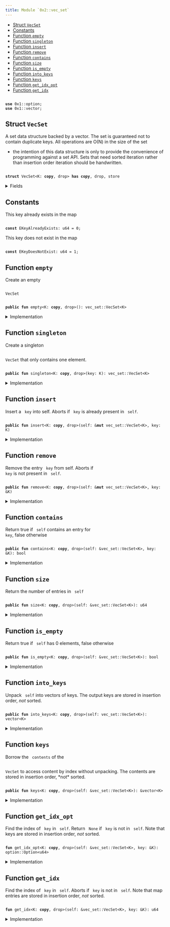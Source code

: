 ```yaml
---
title: Module `0x2::vec_set`
---
```


<Link id="0x2_vec_set"/>


-  [Struct `VecSet`](#0x2_vec_set_VecSet)
-  [Constants](#@Constants_0)
-  [Function `empty`](#0x2_vec_set_empty)
-  [Function `singleton`](#0x2_vec_set_singleton)
-  [Function `insert`](#0x2_vec_set_insert)
-  [Function `remove`](#0x2_vec_set_remove)
-  [Function `contains`](#0x2_vec_set_contains)
-  [Function `size`](#0x2_vec_set_size)
-  [Function `is_empty`](#0x2_vec_set_is_empty)
-  [Function `into_keys`](#0x2_vec_set_into_keys)
-  [Function `keys`](#0x2_vec_set_keys)
-  [Function `get_idx_opt`](#0x2_vec_set_get_idx_opt)
-  [Function `get_idx`](#0x2_vec_set_get_idx)


<pre><code>
<b>use</b> <Link to="../move-stdlib/option#0x1_option">0x1::option</Link>;
<b>use</b> <Link to="../move-stdlib/vector#0x1_vector">0x1::vector</Link>;
</code></pre>



<Link id="0x2_vec_set_VecSet"></Link>

## Struct `VecSet`

A set data structure backed by a vector. The set is guaranteed not to
contain duplicate keys. All operations are O(N) in the size of the set
- the intention of this data structure is only to provide the convenience
of programming against a set API. Sets that need sorted iteration rather
than insertion order iteration should be handwritten.


<pre><code>
<b>struct</b> <Link to="../iota-framework/vec_set#0x2_vec_set_VecSet">VecSet</Link>&lt;K: <b>copy</b>, drop&gt; <b>has</b> <b>copy</b>, drop, store
</code></pre>



<details>
<summary>Fields</summary>


<dl>
<dt>
<code>
contents: <Link to="../move-stdlib/vector#0x1_vector">vector</Link>&lt;K&gt;</code>
</dt>
<dd>

</dd>
</dl>


</details>

<Link id="@Constants_0"></Link>

## Constants


<Link id="0x2_vec_set_EKeyAlreadyExists"></Link>

This key already exists in the map


<pre><code>
<b>const</b> <Link to="../iota-framework/vec_set#0x2_vec_set_EKeyAlreadyExists">EKeyAlreadyExists</Link>: u64 = 0;
</code></pre>



<Link id="0x2_vec_set_EKeyDoesNotExist"></Link>

This key does not exist in the map


<pre><code>
<b>const</b> <Link to="../iota-framework/vec_set#0x2_vec_set_EKeyDoesNotExist">EKeyDoesNotExist</Link>: u64 = 1;
</code></pre>



<Link id="0x2_vec_set_empty"></Link>

## Function `empty`

Create an empty <code>
<Link to="../iota-framework/vec_set#0x2_vec_set_VecSet">VecSet</Link></code>


<pre><code>
<b>public</b> <b>fun</b> <Link to="../iota-framework/vec_set#0x2_vec_set_empty">empty</Link>&lt;K: <b>copy</b>, drop&gt;(): <Link to="../iota-framework/vec_set#0x2_vec_set_VecSet">vec_set::VecSet</Link>&lt;K&gt;
</code></pre>



<details>
<summary>Implementation</summary>


<pre><code>
<b>public</b> <b>fun</b> <Link to="../iota-framework/vec_set#0x2_vec_set_empty">empty</Link>&lt;K: <b>copy</b> + drop&gt;(): <Link to="../iota-framework/vec_set#0x2_vec_set_VecSet">VecSet</Link>&lt;K&gt; \{
    <Link to="../iota-framework/vec_set#0x2_vec_set_VecSet">VecSet</Link> \{ contents: <Link to="../move-stdlib/vector#0x1_vector">vector</Link>[] }
}
</code></pre>



</details>

<Link id="0x2_vec_set_singleton"></Link>

## Function `singleton`

Create a singleton <code>
<Link to="../iota-framework/vec_set#0x2_vec_set_VecSet">VecSet</Link></code> that only contains one element.


<pre><code>
<b>public</b> <b>fun</b> <Link to="../iota-framework/vec_set#0x2_vec_set_singleton">singleton</Link>&lt;K: <b>copy</b>, drop&gt;(key: K): <Link to="../iota-framework/vec_set#0x2_vec_set_VecSet">vec_set::VecSet</Link>&lt;K&gt;
</code></pre>



<details>
<summary>Implementation</summary>


<pre><code>
<b>public</b> <b>fun</b> <Link to="../iota-framework/vec_set#0x2_vec_set_singleton">singleton</Link>&lt;K: <b>copy</b> + drop&gt;(key: K): <Link to="../iota-framework/vec_set#0x2_vec_set_VecSet">VecSet</Link>&lt;K&gt; \{
    <Link to="../iota-framework/vec_set#0x2_vec_set_VecSet">VecSet</Link> \{ contents: <Link to="../move-stdlib/vector#0x1_vector">vector</Link>[key] }
}
</code></pre>



</details>

<Link id="0x2_vec_set_insert"></Link>

## Function `insert`

Insert a <code>
key</code> into self.
Aborts if <code>
key</code> is already present in <code>
self</code>.


<pre><code>
<b>public</b> <b>fun</b> <Link to="../iota-framework/vec_set#0x2_vec_set_insert">insert</Link>&lt;K: <b>copy</b>, drop&gt;(self: &<b>mut</b> <Link to="../iota-framework/vec_set#0x2_vec_set_VecSet">vec_set::VecSet</Link>&lt;K&gt;, key: K)
</code></pre>



<details>
<summary>Implementation</summary>


<pre><code>
<b>public</b> <b>fun</b> <Link to="../iota-framework/vec_set#0x2_vec_set_insert">insert</Link>&lt;K: <b>copy</b> + drop&gt;(self: &<b>mut</b> <Link to="../iota-framework/vec_set#0x2_vec_set_VecSet">VecSet</Link>&lt;K&gt;, key: K) \{
    <b>assert</b>!(!self.<Link to="../iota-framework/vec_set#0x2_vec_set_contains">contains</Link>(&key), <Link to="../iota-framework/vec_set#0x2_vec_set_EKeyAlreadyExists">EKeyAlreadyExists</Link>);
    self.contents.push_back(key)
}
</code></pre>



</details>

<Link id="0x2_vec_set_remove"></Link>

## Function `remove`

Remove the entry <code>
key</code> from self. Aborts if <code>
key</code> is not present in <code>
self</code>.


<pre><code>
<b>public</b> <b>fun</b> <Link to="../iota-framework/vec_set#0x2_vec_set_remove">remove</Link>&lt;K: <b>copy</b>, drop&gt;(self: &<b>mut</b> <Link to="../iota-framework/vec_set#0x2_vec_set_VecSet">vec_set::VecSet</Link>&lt;K&gt;, key: &K)
</code></pre>



<details>
<summary>Implementation</summary>


<pre><code>
<b>public</b> <b>fun</b> <Link to="../iota-framework/vec_set#0x2_vec_set_remove">remove</Link>&lt;K: <b>copy</b> + drop&gt;(self: &<b>mut</b> <Link to="../iota-framework/vec_set#0x2_vec_set_VecSet">VecSet</Link>&lt;K&gt;, key: &K) \{
    <b>let</b> idx = <Link to="../iota-framework/vec_set#0x2_vec_set_get_idx">get_idx</Link>(self, key);
    self.contents.<Link to="../iota-framework/vec_set#0x2_vec_set_remove">remove</Link>(idx);
}
</code></pre>



</details>

<Link id="0x2_vec_set_contains"></Link>

## Function `contains`

Return true if <code>
self</code> contains an entry for <code>
key</code>, false otherwise


<pre><code>
<b>public</b> <b>fun</b> <Link to="../iota-framework/vec_set#0x2_vec_set_contains">contains</Link>&lt;K: <b>copy</b>, drop&gt;(self: &<Link to="../iota-framework/vec_set#0x2_vec_set_VecSet">vec_set::VecSet</Link>&lt;K&gt;, key: &K): bool
</code></pre>



<details>
<summary>Implementation</summary>


<pre><code>
<b>public</b> <b>fun</b> <Link to="../iota-framework/vec_set#0x2_vec_set_contains">contains</Link>&lt;K: <b>copy</b> + drop&gt;(self: &<Link to="../iota-framework/vec_set#0x2_vec_set_VecSet">VecSet</Link>&lt;K&gt;, key: &K): bool \{
    <Link to="../iota-framework/vec_set#0x2_vec_set_get_idx_opt">get_idx_opt</Link>(self, key).is_some()
}
</code></pre>



</details>

<Link id="0x2_vec_set_size"></Link>

## Function `size`

Return the number of entries in <code>
self</code>


<pre><code>
<b>public</b> <b>fun</b> <Link to="../iota-framework/vec_set#0x2_vec_set_size">size</Link>&lt;K: <b>copy</b>, drop&gt;(self: &<Link to="../iota-framework/vec_set#0x2_vec_set_VecSet">vec_set::VecSet</Link>&lt;K&gt;): u64
</code></pre>



<details>
<summary>Implementation</summary>


<pre><code>
<b>public</b> <b>fun</b> <Link to="../iota-framework/vec_set#0x2_vec_set_size">size</Link>&lt;K: <b>copy</b> + drop&gt;(self: &<Link to="../iota-framework/vec_set#0x2_vec_set_VecSet">VecSet</Link>&lt;K&gt;): u64 \{
    self.contents.length()
}
</code></pre>



</details>

<Link id="0x2_vec_set_is_empty"></Link>

## Function `is_empty`

Return true if <code>
self</code> has 0 elements, false otherwise


<pre><code>
<b>public</b> <b>fun</b> <Link to="../iota-framework/vec_set#0x2_vec_set_is_empty">is_empty</Link>&lt;K: <b>copy</b>, drop&gt;(self: &<Link to="../iota-framework/vec_set#0x2_vec_set_VecSet">vec_set::VecSet</Link>&lt;K&gt;): bool
</code></pre>



<details>
<summary>Implementation</summary>


<pre><code>
<b>public</b> <b>fun</b> <Link to="../iota-framework/vec_set#0x2_vec_set_is_empty">is_empty</Link>&lt;K: <b>copy</b> + drop&gt;(self: &<Link to="../iota-framework/vec_set#0x2_vec_set_VecSet">VecSet</Link>&lt;K&gt;): bool \{
    <Link to="../iota-framework/vec_set#0x2_vec_set_size">size</Link>(self) == 0
}
</code></pre>



</details>

<Link id="0x2_vec_set_into_keys"></Link>

## Function `into_keys`

Unpack <code>
self</code> into vectors of keys.
The output keys are stored in insertion order, *not* sorted.


<pre><code>
<b>public</b> <b>fun</b> <Link to="../iota-framework/vec_set#0x2_vec_set_into_keys">into_keys</Link>&lt;K: <b>copy</b>, drop&gt;(self: <Link to="../iota-framework/vec_set#0x2_vec_set_VecSet">vec_set::VecSet</Link>&lt;K&gt;): <Link to="../move-stdlib/vector#0x1_vector">vector</Link>&lt;K&gt;
</code></pre>



<details>
<summary>Implementation</summary>


<pre><code>
<b>public</b> <b>fun</b> <Link to="../iota-framework/vec_set#0x2_vec_set_into_keys">into_keys</Link>&lt;K: <b>copy</b> + drop&gt;(self: <Link to="../iota-framework/vec_set#0x2_vec_set_VecSet">VecSet</Link>&lt;K&gt;): <Link to="../move-stdlib/vector#0x1_vector">vector</Link>&lt;K&gt; \{
    <b>let</b> <Link to="../iota-framework/vec_set#0x2_vec_set_VecSet">VecSet</Link> \{ contents } = self;
    contents
}
</code></pre>



</details>

<Link id="0x2_vec_set_keys"></Link>

## Function `keys`

Borrow the <code>
contents</code> of the <code>
<Link to="../iota-framework/vec_set#0x2_vec_set_VecSet">VecSet</Link></code> to access content by index
without unpacking. The contents are stored in insertion order,
*not* sorted.


<pre><code>
<b>public</b> <b>fun</b> <Link to="../iota-framework/vec_set#0x2_vec_set_keys">keys</Link>&lt;K: <b>copy</b>, drop&gt;(self: &<Link to="../iota-framework/vec_set#0x2_vec_set_VecSet">vec_set::VecSet</Link>&lt;K&gt;): &<Link to="../move-stdlib/vector#0x1_vector">vector</Link>&lt;K&gt;
</code></pre>



<details>
<summary>Implementation</summary>


<pre><code>
<b>public</b> <b>fun</b> <Link to="../iota-framework/vec_set#0x2_vec_set_keys">keys</Link>&lt;K: <b>copy</b> + drop&gt;(self: &<Link to="../iota-framework/vec_set#0x2_vec_set_VecSet">VecSet</Link>&lt;K&gt;): &<Link to="../move-stdlib/vector#0x1_vector">vector</Link>&lt;K&gt; \{
    &self.contents
}
</code></pre>



</details>

<Link id="0x2_vec_set_get_idx_opt"></Link>

## Function `get_idx_opt`

Find the index of <code>
key</code> in <code>
self</code>. Return <code>
None</code> if <code>
key</code> is not in <code>
self</code>.
Note that keys are stored in insertion order, *not* sorted.


<pre><code>
<b>fun</b> <Link to="../iota-framework/vec_set#0x2_vec_set_get_idx_opt">get_idx_opt</Link>&lt;K: <b>copy</b>, drop&gt;(self: &<Link to="../iota-framework/vec_set#0x2_vec_set_VecSet">vec_set::VecSet</Link>&lt;K&gt;, key: &K): <Link to="../move-stdlib/option#0x1_option_Option">option::Option</Link>&lt;u64&gt;
</code></pre>



<details>
<summary>Implementation</summary>


<pre><code>
<b>fun</b> <Link to="../iota-framework/vec_set#0x2_vec_set_get_idx_opt">get_idx_opt</Link>&lt;K: <b>copy</b> + drop&gt;(self: &<Link to="../iota-framework/vec_set#0x2_vec_set_VecSet">VecSet</Link>&lt;K&gt;, key: &K): Option&lt;u64&gt; \{
    <b>let</b> <b>mut</b> i = 0;
    <b>let</b> n = <Link to="../iota-framework/vec_set#0x2_vec_set_size">size</Link>(self);
    <b>while</b> (i &lt; n) \{
        <b>if</b> (&self.contents[i] == key) \{
            <b>return</b> <Link to="../move-stdlib/option#0x1_option_some">option::some</Link>(i)
        };
        i = i + 1;
    };
    <Link to="../move-stdlib/option#0x1_option_none">option::none</Link>()
}
</code></pre>



</details>

<Link id="0x2_vec_set_get_idx"></Link>

## Function `get_idx`

Find the index of <code>
key</code> in <code>
self</code>. Aborts if <code>
key</code> is not in <code>
self</code>.
Note that map entries are stored in insertion order, *not* sorted.


<pre><code>
<b>fun</b> <Link to="../iota-framework/vec_set#0x2_vec_set_get_idx">get_idx</Link>&lt;K: <b>copy</b>, drop&gt;(self: &<Link to="../iota-framework/vec_set#0x2_vec_set_VecSet">vec_set::VecSet</Link>&lt;K&gt;, key: &K): u64
</code></pre>



<details>
<summary>Implementation</summary>


<pre><code>
<b>fun</b> <Link to="../iota-framework/vec_set#0x2_vec_set_get_idx">get_idx</Link>&lt;K: <b>copy</b> + drop&gt;(self: &<Link to="../iota-framework/vec_set#0x2_vec_set_VecSet">VecSet</Link>&lt;K&gt;, key: &K): u64 \{
    <b>let</b> idx_opt = <Link to="../iota-framework/vec_set#0x2_vec_set_get_idx_opt">get_idx_opt</Link>(self, key);
    <b>assert</b>!(idx_opt.is_some(), <Link to="../iota-framework/vec_set#0x2_vec_set_EKeyDoesNotExist">EKeyDoesNotExist</Link>);
    idx_opt.destroy_some()
}
</code></pre>



</details>
